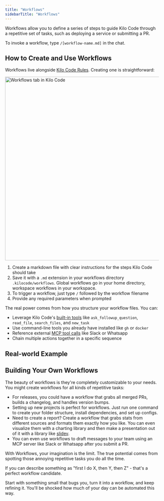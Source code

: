 ```yaml
---
title: "Workflows"
sidebarTitle: "Workflows"
---
```


Workflows allow you to define a series of steps to guide Kilo Code through a repetitive set of tasks, such as deploying a service or submitting a PR.

To invoke a workflow, type `/[workflow-name.md]` in the chat.

## How to Create and Use Workflows

Workflows live alongside [Kilo Code Rules](/advanced-usage/custom-rules). Creating one is straightforward:

<img src="/docs/img/slash-commands/workflows.png" alt="Workflows tab in Kilo Code" width="600" />

1. Create a markdown file with clear instructions for the steps Kilo Code should take
2. Save it with a `.md` extension in your workflows directory `.kilocode/workflows`. Global workflows go in your home directory, workspace workflows in your workspace.
3. To trigger a workflow, just type `/` followed by the workflow filename
4. Provide any required parameters when prompted

The real power comes from how you structure your workflow files. You can:

-   Leverage Kilo Code's [built-in tools](/features/tools/tool-use-overview) like `ask_followup_question`, `read_file`, `search_files`, and `new_task`
-   Use command-line tools you already have installed like `gh` or `docker`
-   Reference external [MCP tool calls](/features/mcp/overview) like Slack or Whatsapp
-   Chain multiple actions together in a specific sequence

## Real-world Example



## Building Your Own Workflows

The beauty of workflows is they're completely customizable to your needs. You might create workflows for all kinds of repetitive tasks:

-   For releases, you could have a workflow that grabs all merged PRs, builds a changelog, and handles version bumps.
-   Setting up new projects is perfect for workflows. Just run one command to create your folder structure, install dependencies, and set up configs.
-   Need to create a report? Create a workflow that grabs stats from different sources and formats them exactly how you like. You can even visualize them with a charting library and then make a presentation out of it with a library like [slidev](https://sli.dev/).
-   You can even use workflows to draft messages to your team using an MCP server like Slack or Whatsapp after you submit a PR.

With Workflows, your imagination is the limit. The true potential comes from spotting those annoying repetitive tasks you do all the time.

If you can describe something as "first I do X, then Y, then Z" - that's a perfect workflow candidate.

Start with something small that bugs you, turn it into a workflow, and keep refining it. You'll be shocked how much of your day can be automated this way.
